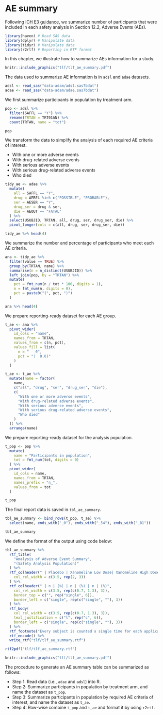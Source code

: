 # AE summary {#aesummary}

Following [ICH E3 guidance](https://database.ich.org/sites/default/files/E3_Guideline.pdf),
we summarize number of participants that were included in each safety analysis in Section 12.2, Adverse Events (AEs).

```r
library(haven) # Read SAS data
library(dplyr) # Manipulate data
library(tidyr) # Manipulate data
library(r2rtf) # Reporting in RTF format
```

In this chapter, we illustrate how to summarize AEs information for a study.

```r
knitr::include_graphics("tlf/tlf_ae_summary.pdf")
```

The data used to summarize AE information is in `adsl` and `adae` datasets.

```r
adsl <- read_sas("data-adam/adsl.sas7bdat")
adae <- read_sas("data-adam/adae.sas7bdat")
```

We first summarize participants in population by treatment arm.

```r
pop <- adsl %>%
  filter(SAFFL == "Y") %>%
  rename(TRTAN = TRT01AN) %>%
  count(TRTAN, name = "tot")

pop
```

We transform the data to simplify the analysis of each required AE criteria of interest.

- With one or more adverse events
- With drug-related adverse events
- With serious adverse events
- With serious drug-related adverse events
- Who died

```r
tidy_ae <- adae %>%
  mutate(
    all = SAFFL == "Y",
    drug = AEREL %in% c("POSSIBLE", "PROBABLE"),
    ser = AESER == "Y",
    drug_ser = drug & ser,
    die = AEOUT == "FATAL"
  ) %>%
  select(USUBJID, TRTAN, all, drug, ser, drug_ser, die) %>%
  pivot_longer(cols = c(all, drug, ser, drug_ser, die))

tidy_ae %>% head(4)
```

We summarize the number and percentage of participants who meet each AE criteria.

```r
ana <- tidy_ae %>%
  filter(value == TRUE) %>%
  group_by(TRTAN, name) %>%
  summarise(n = n_distinct(USUBJID)) %>%
  left_join(pop, by = "TRTAN") %>%
  mutate(
    pct = fmt_num(n / tot * 100, digits = 1),
    n = fmt_num(n, digits = 0),
    pct = paste0("(", pct, ")")
  )

ana %>% head(4)
```

We prepare reporting-ready dataset for each AE group.

```r
t_ae <- ana %>%
  pivot_wider(
    id_cols = "name",
    names_from = TRTAN,
    values_from = c(n, pct),
    values_fill = list(
      n = "   0",
      pct = "(  0.0)"
    )
  )

t_ae <- t_ae %>%
  mutate(name = factor(
    name,
    c("all", "drug", "ser", "drug_ser", "die"),
    c(
      "With one or more adverse events",
      "With drug-related adverse events",
      "With serious adverse events",
      "With serious drug-related adverse events",
      "Who died"
    )
  )) %>%
  arrange(name)
```

We prepare reporting-ready dataset for the analysis population.

```r
t_pop <- pop %>%
  mutate(
    name = "Participants in population",
    tot = fmt_num(tot, digits = 0)
  ) %>%
  pivot_wider(
    id_cols = name,
    names_from = TRTAN,
    names_prefix = "n_",
    values_from = tot
  )

t_pop
```

The final report data is saved in `tbl_ae_summary`.

```r
tbl_ae_summary <- bind_rows(t_pop, t_ae) %>%
  select(name, ends_with("_0"), ends_with("_54"), ends_with("_81"))

tbl_ae_summary
```

We define the format of the output using code below:

```r
tbl_ae_summary %>%
  rtf_title(
    "Analysis of Adverse Event Summary",
    "(Safety Analysis Population)"
  ) %>%
  rtf_colheader(" | Placebo | Xanomeline Low Dose| Xanomeline High Dose",
    col_rel_width = c(3.5, rep(2, 3))
  ) %>%
  rtf_colheader(" | n | (%) | n | (%) | n | (%)",
    col_rel_width = c(3.5, rep(c(0.7, 1.3), 3)),
    border_top = c("", rep("single", 6)),
    border_left = c("single", rep(c("single", ""), 3))
  ) %>%
  rtf_body(
    col_rel_width = c(3.5, rep(c(0.7, 1.3), 3)),
    text_justification = c("l", rep("c", 6)),
    border_left = c("single", rep(c("single", ""), 3))
  ) %>%
  rtf_footnote("Every subject is counted a single time for each applicable row and column.") %>%
  rtf_encode() %>%
  write_rtf("tlf/tlf_ae_summary.rtf")
```

```r
rtf2pdf("tlf/tlf_ae_summary.rtf")
```

```r
knitr::include_graphics("tlf/tlf_ae_summary.pdf")
```

The procedure to generate an AE summary table can be summarized as follows:

- Step 1: Read data (i.e., `adae` and `adsl`) into R.
- Step 2: Summarize participants in population by treatment arm, and name the dataset as `t_pop`.
- Step 3: Summarize participants in population by required AE criteria of interest,
  and name the dataset as `t_ae`.
- Step 4: Row-wise combine `t_pop` and `t_ae` and format it by using `r2rtf`.
